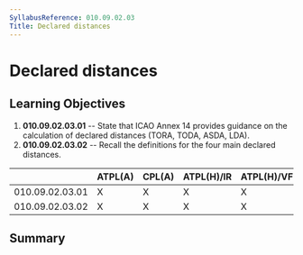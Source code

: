 ```yaml
---
SyllabusReference: 010.09.02.03
Title: Declared distances
---
```


# Declared distances

## Learning Objectives

1.  **010.09.02.03.01** -- State that ICAO Annex 14 provides guidance on the
    calculation of declared distances (TORA, TODA, ASDA, LDA).
2.  **010.09.02.03.02** -- Recall the definitions for the four main declared
    distances.

|                 | ATPL(A) | CPL(A) | ATPL(H)/IR | ATPL(H)/VFR | CPL(H) | IR  | CBIR(A) |
| --------------- | ------- | ------ | ---------- | ----------- | ------ | --- | ------- |
| 010.09.02.03.01 | X       | X      | X          | X           | X      | X   |         |
| 010.09.02.03.02 | X       | X      | X          | X           | X      | X   |         |

## Summary
